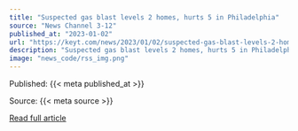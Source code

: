 ```yaml
---
title: "Suspected gas blast levels 2 homes, hurts 5 in Philadelphia"
source: "News Channel 3-12"
published_at: "2023-01-02"
url: "https://keyt.com/news/2023/01/02/suspected-gas-blast-levels-2-homes-hurts-5-in-philadelphia/"
description: "Suspected gas blast levels 2 homes, hurts 5 in PhiladelphiaThe post Suspected gas blast levels 2 homes, hurts 5 in Philadelphia appeared first on News Channel 3-12."
image: "news_code/rss_img.png"
---
```



  Published: {{< meta published_at >}}
  

  Source: {{< meta source >}}
  

  [Read full article]({{< meta url >}})
  

